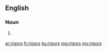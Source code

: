 ==English==

===Noun===
{{head|en|plural}}

# {{context|US|lang=en}} {{plural of|rigor|lang=en|nocat=1}}

[[ar:rigors]]
[[fr:rigors]]
[[ku:rigors]]
[[mg:rigors]]
[[my:rigors]]